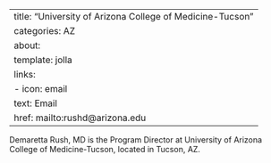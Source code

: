 
---
title: "University of Arizona College of Medicine-Tucson"
categories: AZ
about:
  template: jolla
  links:
    - icon: email
      text: Email
      href: mailto:rushd@arizona.edu
---

Demaretta Rush, MD is the Program Director at University of Arizona College of Medicine-Tucson, located in Tucson, AZ. 
